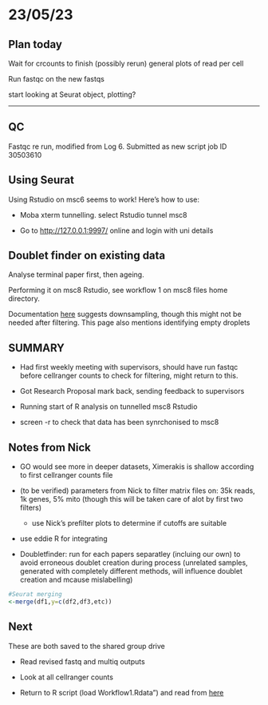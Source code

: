 # 23/05/23

## Plan today

Wait for crcounts to finish (possibly rerun) general plots of read per cell

Run fastqc on the new fastqs

start looking at Seurat object, plotting?

------------------------------------------------------------------------

## QC

Fastqc re run, modified from Log 6. Submitted as new script job ID 30503610

## Using Seurat

Using Rstudio on msc6 seems to work! Here's how to use:

-   Moba xterm tunnelling. select Rstudio tunnel msc8

-   Go to <http://127.0.0.1:9997/> online and login with uni details

## Doublet finder on existing data

Analyse terminal paper first, then ageing.

Performing it on msc8 Rstudio, see workflow 1 on msc8 files home directory.

Documentation [here](https://bioconductor.org/packages/release/bioc/vignettes/DropletUtils/inst/doc/DropletUtils.html#reading-in-10x-genomics-data) suggests downsampling, though this might not be needed after filtering. This page also mentions identifying empty droplets

## SUMMARY

-   Had first weekly meeting with supervisors, should have run fastqc before cellranger counts to check for filtering, might return to this.

-   Got Research Proposal mark back, sending feedback to supervisors

-   Running start of R analysis on tunnelled msc8 Rstudio

-   screen -r to check that data has been synrchonised to msc8

## Notes from Nick

-   GO would see more in deeper datasets, Ximerakis is shallow according to first cellranger counts file

-   (to be verified) parameters from Nick to filter matrix files on: 35k reads, 1k genes, 5% mito (though this will be taken care of alot by first two filters)

    -   use Nick's prefilter plots to determine if cutoffs are suitable

-   use eddie R for integrating

-   Doubletfinder: run for each papers separatley (incluing our own) to avoid erroneous doublet creation during process (unrelated samples, generated with completely different methods, will influence doublet creation and mcause mislabelling)

```r
#Seurat merging 
<-merge(df1,y=c(df2,df3,etc))
```

## Next

These are both saved to the shared group drive

-   Read revised fastq and multiq outputs

-   Look at all cellranger counts

-   Return to R script (load Workflow1.Rdata") and read from [here](https://www.singlecellcourse.org/basic-quality-control-qc-and-exploration-of-scrna-seq-datasets.html#:~:text=Take%20a%20quick%20look%20at%20the%20dataset%3A)
